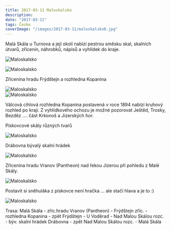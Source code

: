 ```yaml
---
title: 2017-03-11 Maloskalsko
description:
date: "2017-03-11"
tags: Česko
coverImage: "/images/2017-03-11/maloskalsko8.jpg"
---
```



Malá Skála u Turnova a její okolí nabízí pestrou směsku skal, skalních útvarů, zřícenin, náhrobků, nápisů a vyhlídek do kraje.

<div className="flex justify-center">
  <div className="md-2">
    <Image
      src="/images/2017-03-11/maloskalsko1.jpg"
      alt="Maloskalsko"
      width={750}
      height={1080}
      priority
      className="next-image"
    />
  </div>
</div>

<Image
  src="/images/2017-03-11/maloskalsko2.jpg"
  alt="Maloskalsko"
  width={1280}
  height={750}
  priority
  className="next-image"
/>

Zřícenina hradu Frýdštejn a rozhledna Kopanina

<div className="flex justify-between">
  <div className="mr-2">
    <Image
      src="/images/2017-03-11/maloskalsko3.jpg"
      alt="Maloskalsko"
      width={630}
      height={830}
      priority
      className="next-image"
    />
  </div>
  <div>
    <Image
      src="/images/2017-03-11/maloskalsko4.jpg"
      alt="Maloskalsko"
      width={630}
      height={830}
      priority
      className="next-image"
    />
  </div>
</div>

Válcová cihlová rozhledna Kopanina postavená v roce 1894 nabízí kruhový rozhled po kraji. Z vyhlídkového ochozu je možné pozorovat Ještěd, Trosky, Bezděz .... část Krkonoš a Jizerských hor.

Pískovcové skály různých tvarů

<Image
  src="/images/2017-03-11/maloskalsko5.jpg"
  alt="Maloskalsko"
  width={1280}
  height={750}
  priority
  className="next-image"
/>

Drábovna bývalý skalní hrádek

<Image
  src="/images/2017-03-11/maloskalsko6.jpg"
  alt="Maloskalsko"
  width={1280}
  height={750}
  priority
  className="next-image"
/>

Zřícenina hradu Vranov (Pantheon) nad řekou Jizerou při pohledu z Malé Skály.

<Image
  src="/images/2017-03-11/maloskalsko7.jpg"
  alt="Maloskalsko"
  width={1280}
  height={750}
  priority
  className="next-image"
/>

Postavit si sněhuláka z pískovce není hračka ... ale stačí hlava a je to :)

<div className="flex justify-center">
  <Image
    src="/images/2017-03-11/maloskalsko9.jpg"
    alt="Maloskalsko"
    width={750}
    height={1080}
    priority
    className="next-image"
  />
</div>

Trasa: Malá Skála - zříc.hradu Vranov (Pantheon) - Frýdštejn zříc. - rozhledna Kopanina - zpět Frýdštejn - U Voděrad - Nad Malou Skálou rozc. - býv. skalní hrádek Drábovna - zpět Nad Malou Skálou rozc. - Malá Skála
